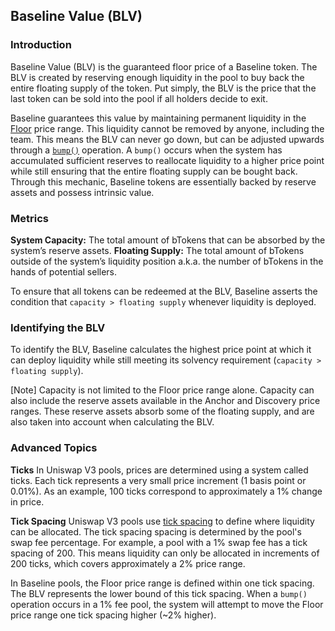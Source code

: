 ## Baseline Value (BLV)

### Introduction
Baseline Value (BLV) is the guaranteed floor price of a Baseline token. The BLV is created by reserving enough liquidity in the pool to buy back the entire floating supply of the token. Put simply, the BLV is the price that the last token can be sold into the pool if all holders decide to exit. 

Baseline guarantees this value by maintaining permanent liquidity in the [Floor](#floor) price range. This liquidity cannot be removed by anyone, including the team. This means the BLV can never go down, but can be adjusted upwards through a [`bump()`](#bump) operation. A `bump()` occurs when the system has accumulated sufficient reserves to reallocate liquidity to a higher price point while still ensuring that the entire floating supply can be bought back. Through this mechanic, Baseline tokens are essentially backed by reserve assets and possess intrinsic value. 

### Metrics
**System Capacity:** The total amount of bTokens that can be absorbed by the system’s reserve assets.
**Floating Supply:** The total amount of bTokens outside of the system’s liquidity position a.k.a. the number of bTokens in the hands of potential sellers.

To ensure that all tokens can be redeemed at the BLV, Baseline asserts the condition that `capacity > floating supply` whenever liquidity is deployed.
### Identifying the BLV
To identify the BLV, Baseline calculates the highest price point at which it can deploy liquidity while still meeting its solvency requirement (`capacity > floating supply`). 

<Callout>
[Note] Capacity is not limited to the Floor price range alone. Capacity can also include the reserve assets available in the Anchor and Discovery price ranges. These reserve assets absorb some of the floating supply, and are also taken into account when calculating the BLV. 
</Callout>

### Advanced Topics
**Ticks**
In Uniswap V3 pools, prices are determined using a system called ticks. Each tick represents a very small price increment (1 basis point or 0.01%). As an example, 100 ticks correspond to approximately a 1% change in price.

**Tick Spacing**
Uniswap V3 pools use [tick spacing](https://support.uniswap.org/hc/en-us/articles/21069524840589-What-is-a-tick-when-providing-liquidity) to define where liquidity can be allocated. The tick spacing spacing is determined by the pool's swap fee percentage. For example, a pool with a 1% swap fee has a tick spacing of 200. This means liquidity can only be allocated in increments of 200 ticks, which covers approximately a 2% price range.

In Baseline pools, the Floor price range is defined within one tick spacing. The BLV represents the lower bound of this tick spacing. When a `bump()` operation occurs in a 1% fee pool, the system will attempt to move the Floor price range one tick spacing higher (~2% higher).

